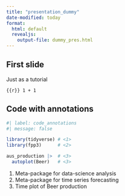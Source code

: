 ```yaml
---
title: "presentation_dummy"
date-modified: today
format: 
  html: default
  revealjs:
    output-file: dummy_pres.html
---
```


## First slide

Just as a tutorial

```{{r}}
1 + 1
```


## Code with annotations

```r
#| label: code_annotations
#| message: false

library(tidyverse) # <1>
library(fpp3)      # <2>

aus_production |>  # <3> 
  autoplot(Beer)   # <3>
```
1. Meta-package for data-science analysis
2. Meta-package for time series forecasting
3. Time plot of Beer production
